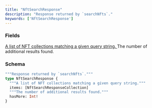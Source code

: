```yaml
---
title: "NftSearchResponse"
description: "Response returned by `searchNfts`."
keywords: ['NftSearchResponse']
---
```


### Fields

<a href="/api-reference/types/nftsearchresponsecollection">
  <ResponseField name="items" type="[NftSearchResponseCollection]">
    A list of NFT collections matching a given query string.
  </ResponseField>
</a>

<ResponseField name="hasMore" type="Int!" required>
  The number of additional results found.
</ResponseField>

### Schema


```graphql 
"""Response returned by `searchNfts`."""
type NftSearchResponse {
  """A list of NFT collections matching a given query string."""
  items: [NftSearchResponseCollection]
  """The number of additional results found."""
  hasMore: Int!
}
```
